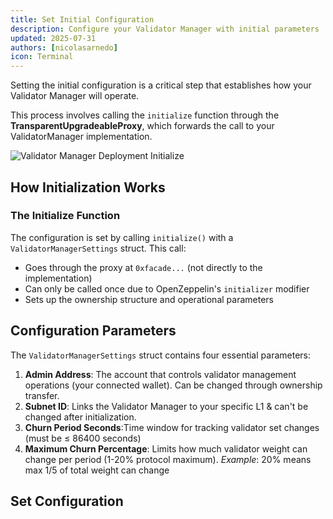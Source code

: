 ```yaml
---
title: Set Initial Configuration
description: Configure your Validator Manager with initial parameters
updated: 2025-07-31
authors: [nicolasarnedo]
icon: Terminal
---
```


Setting the initial configuration is a critical step that establishes how your Validator Manager will operate. 

This process involves calling the `initialize` function through the **TransparentUpgradeableProxy**, which forwards the call to your ValidatorManager implementation.

![Validator Manager Deployment Initialize](/common-images/permissioned-l1s/VMCDeploy5.png)

## How Initialization Works

### The Initialize Function

The configuration is set by calling `initialize()` with a `ValidatorManagerSettings` struct. This call:
- Goes through the proxy at `0xfacade...` (not directly to the implementation)
- Can only be called once due to OpenZeppelin's `initializer` modifier
- Sets up the ownership structure and operational parameters

## Configuration Parameters

The `ValidatorManagerSettings` struct contains four essential parameters:

1. **Admin Address**: The account that controls validator management operations (your connected wallet). Can be changed through ownership transfer.
2. **Subnet ID**: Links the Validator Manager to your specific L1 & can't be changed after initialization.
3. **Churn Period Seconds**:Time window for tracking validator set changes (must be ≤ 86400 seconds)
4. **Maximum Churn Percentage**: Limits how much validator weight can change per period (1-20% protocol maximum). 
*Example*: 20% means max 1/5 of total weight can change

## Set Configuration

<ToolboxMdxWrapper walletMode="l1">
    <Initialize />
</ToolboxMdxWrapper>